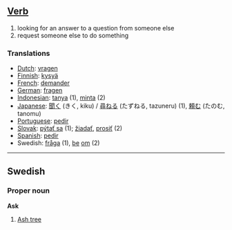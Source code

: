 ==[[Verb]]==
# looking for an answer to a question from someone else
# request someone else to do something

===Translations===

*[[Dutch]]: [[vragen]]
*[[Finnish]]: [[kysyä]]
*[[French]]: [[demander]]
*[[German]]: [[fragen]]
*[[Indonesian]]: [[tanya]] (1), [[minta]] (2)
*[[Japanese]]: [[聞く]] (きく, kiku) / [[尋ねる]] (たずねる, tazuneru) (1), [[頼む]] (たのむ, tanomu)
*[[Portuguese]]: [[pedir]]
*[[Slovak]]: [[pýtať sa]] (1); [[žiadať]], [[prosiť]] (2)
*[[Spanish]]: [[pedir]]
*Swedish: [[fråga]] (1), [[be]] [[om]] (2)

----

==Swedish==
===Proper noun===
'''Ask'''

# [[Ash tree]]